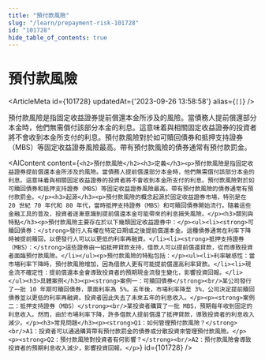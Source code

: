 ```yaml
---
title: "預付款風險"
slug: "/learn/prepayment-risk-101728"
id: "101728"
hide_table_of_contents: true
---
```



# 預付款風險

<ArticleMeta id={101728} updatedAt={'2023-09-26 13:58:58'} alias={`[]`} />
<div className='border-solid border-b border-t-0 my-4 border-[var(--ifm-color-gray-300)]' />

預付款風險是指固定收益證券提前償還本金所涉及的風險。當債務人提前償還部分本金時，他們無需償付該部分本金的利息。這意味着與相關固定收益證券的投資者將不會收到本金所支付的利息。預付款風險對於如可贖回債券和抵押支持證券（MBS）等固定收益證券風險最高。帶有預付款風險的債券通常有預付款罰金。

<AIContent content={`<h2>預付款風險</h2><h3>定義</h3><p>預付款風險是指固定收益證券提前償還本金所涉及的風險。當債務人提前償還部分本金時，他們無需償付該部分本金的利息。這意味着與相關固定收益證券的投資者將不會收到本金所支付的利息。預付款風險對於如可贖回債券和抵押支持證券（MBS）等固定收益證券風險最高。帶有預付款風險的債券通常有預付款罰金。</p><h3>起源</h3><p>預付款風險的概念起源於固定收益證券市場，特別是在 20 世紀 70 年代和 80 年代，當時抵押支持證券（MBS）和可贖回債券開始流行。隨着這些金融工具的普及，投資者逐漸意識到提前償還本金可能帶來的利息損失風險。</p><h3>類別與特點</h3><p>預付款風險主要存在於以下幾類固定收益證券中：</p><ul><li><strong>可贖回債券：</strong>發行人有權在特定日期或之後提前償還本金。這種債券通常在利率下降時被提前贖回，以便發行人可以以更低的利率再融資。</li><li><strong>抵押支持證券（MBS）：</strong>這些證券由一組抵押貸款支持，借款人可以提前償還貸款，從而導致投資者面臨預付款風險。</li></ul><p>預付款風險的特點包括：</p><ul><li>利率敏感性：當市場利率下降時，預付款風險增加，因為借款人更有可能提前償還高利率貸款。</li><li>現金流不確定性：提前償還本金會導致投資者的預期現金流發生變化，影響投資回報。</li></ul><h3>具體案例</h3><p><strong>案例一：可贖回債券</strong><br/>某公司發行了一批 10 年期可贖回債券，票面利率為 5%。五年後，市場利率降至 3%，公司決定提前贖回債券並以更低的利率再融資。投資者因此失去了未來五年的利息收入。</p><p><strong>案例二：抵押支持證券（MBS）</strong><br/>某投資者購買了一批 MBS，預期每年收到固定的利息收入。然而，由於市場利率下降，許多借款人提前償還了抵押貸款，導致投資者的利息收入減少。</p><h3>常見問題</h3><p><strong>Q1：如何管理預付款風險？</strong><br/>A1：投資者可以通過購買帶有預付款罰金的債券或分散投資來管理預付款風險。</p><p><strong>Q2：預付款風險對投資者有何影響？</strong><br/>A2：預付款風險會導致投資者的預期利息收入減少，影響投資回報。</p>`} id={101728} />

